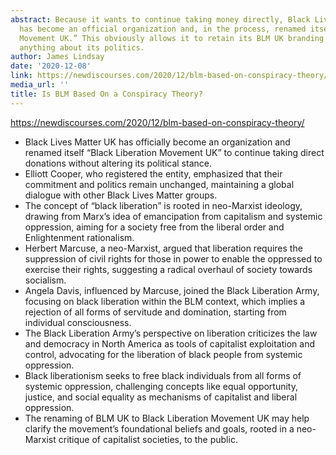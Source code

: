 ```yaml
---
abstract: Because it wants to continue taking money directly, Black Lives Matter UK
  has become an official organization and, in the process, renamed itself “Black Liberation
  Movement UK.” This obviously allows it to retain its BLM UK branding without changing
  anything about its politics.
author: James Lindsay
date: '2020-12-08'
link: https://newdiscourses.com/2020/12/blm-based-on-conspiracy-theory/
media_url: ''
title: Is BLM Based On a Conspiracy Theory?
---
```

<https://newdiscourses.com/2020/12/blm-based-on-conspiracy-theory/>

- Black Lives Matter UK has officially become an organization and renamed itself “Black Liberation Movement UK” to continue taking direct donations without altering its political stance.
- Elliott Cooper, who registered the entity, emphasized that their commitment and politics remain unchanged, maintaining a global dialogue with other Black Lives Matter groups.
- The concept of "black liberation" is rooted in neo-Marxist ideology, drawing from Marx's idea of emancipation from capitalism and systemic oppression, aiming for a society free from the liberal order and Enlightenment rationalism.
- Herbert Marcuse, a neo-Marxist, argued that liberation requires the suppression of civil rights for those in power to enable the oppressed to exercise their rights, suggesting a radical overhaul of society towards socialism.
- Angela Davis, influenced by Marcuse, joined the Black Liberation Army, focusing on black liberation within the BLM context, which implies a rejection of all forms of servitude and domination, starting from individual consciousness.
- The Black Liberation Army's perspective on liberation criticizes the law and democracy in North America as tools of capitalist exploitation and control, advocating for the liberation of black people from systemic oppression.
- Black liberationism seeks to free black individuals from all forms of systemic oppression, challenging concepts like equal opportunity, justice, and social equality as mechanisms of capitalist and liberal oppression.
- The renaming of BLM UK to Black Liberation Movement UK may help clarify the movement's foundational beliefs and goals, rooted in a neo-Marxist critique of capitalist societies, to the public.